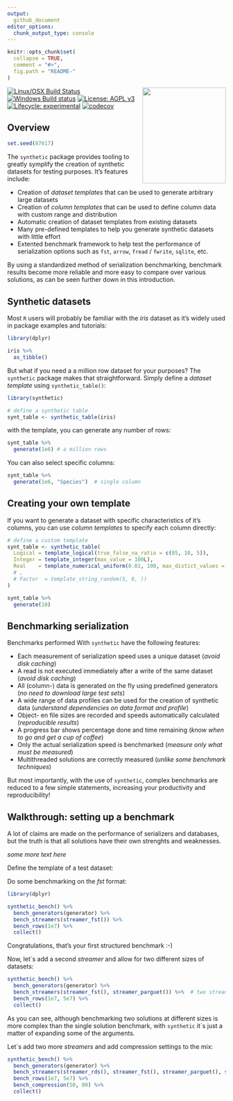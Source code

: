```yaml
---
output:
  github_document
editor_options: 
  chunk_output_type: console
---
```


<!-- README.md is generated from README.Rmd. Please edit that file -->

```r
knitr::opts_chunk$set(
  collapse = TRUE,
  comment = "#>",
  fig.path = "README-"
)
```

<img src="synthetic.png" align="right" height="221" width="192" />

[![Linux/OSX Build Status](https://travis-ci.org/fstpackage/synthetic.svg?branch=develop)](https://travis-ci.org/fstpackage/synthetic)
[![Windows Build status](https://ci.appveyor.com/api/projects/status/o983hmredcg3ww91/branch/develop?svg=true)](https://ci.appveyor.com/project/fstpackage/synthetic/branch/develop)
[![License: AGPL v3](https://img.shields.io/badge/License-AGPL%20v3-blue.svg)](https://www.gnu.org/licenses/agpl-3.0)
[![Lifecycle: experimental](https://img.shields.io/badge/lifecycle-experimental-blue.svg)](https://www.tidyverse.org/lifecycle/#experimental)
[![codecov](https://codecov.io/gh/fstpackage/synthetic/branch/develop/graph/badge.svg)](https://codecov.io/gh/fstpackage/synthetic)

## Overview

```r
set.seed(87617)
```

The `synthetic` package provides tooling to greatly symplify the creation of synthetic datasets for testing purposes. It's features include:

* Creation of _dataset templates_ that can be used to generate arbitrary large datasets
* Creation of _column templates_ that can be used to define column data with custom range and distribution
* Automatic creation of dataset templates from existing datasets
* Many pre-defined templates to help you generate synthetic datasets with little effort
* Extented benchmark framework to help test the performance of serialization options such as `fst`, `arrow`, `fread` / `fwrite`, `sqlite`, etc.

By using a standardized method of serialization benchmarking, benchmark results become more reliable and more easy to compare over various solutions, as can be seen further down in this introduction.

## Synthetic datasets

Most `R` users will probably be familiar with the _iris_ dataset as it's widely used in package examples and tutorials:

```r
library(dplyr)

iris %>%
  as_tibble()
```

But what if you need a a million row dataset for your purposes? The `synthetic` package makes that straightforward. Simply define a _dataset template_ using `synthetic_table()`:

```r
library(synthetic)

# define a synthetic table
synt_table <- synthetic_table(iris)
```

with the template, you can generate any number of rows:

```r
synt_table %>%
  generate(1e6) # a million rows
```

You can also select specific columns:

```r
synt_table %>%
  generate(1e6, "Species")  # single column
```

## Creating your own template

If you want to generate a dataset with specific characteristics of it's columns, you can use _column templates_ to specify each column directly:

```r
# define a custom template
synt_table <- synthetic_table(
  Logical = template_logical(true_false_na_ratio = c(85, 10, 5)),
  Integer = template_integer(max_value = 100L),
  Real    = template_numerical_uniform(0.01, 100, max_distict_values = 20)
  # ,
  # Factor  = template_string_random(5, 8, ))
)

synt_table %>%
  generate(10)
```


## Benchmarking serialization

Benchmarks performed With `synthetic` have the following features:

* Each measurement of serialization speed uses a unique dataset (_avoid disk caching_)
* A read is not executed immediately after a write of the same dataset  (_avoid disk caching_)
* All (column-) data is generated on the fly using predefined generators (_no need to download large test sets_)
* A wide range of data profiles can be used for the creation of synthetic data (_understand dependencies on data format and profile_)
* Object- en file sizes are recorded and speeds automatically calculated (_reproducible results_)
* A progress bar shows percentage done and time remaining (_know when to go and get a cup of coffee_)
* Only the actual serialization speed is benchmarked (_measure only what must be measured_)
* Multithreaded solutions are correctly measured (_unlike some benchmark techniques_)

But most importantly, with the use of `synthetic`, complex benchmarks are reduced to a few simple statements, increasing your productivity and reproducibility!


## Walkthrough: setting up a benchmark

A lot of claims are made on the performance of serializers and databases, but the truth is that all solutions have their own strenghts and weaknesses.

_some more text here_

Define the template of a test dataset:


Do some benchmarking on the _fst_ format:

```r
library(dplyr)

synthetic_bench() %>%
  bench_generators(generator) %>%
  bench_streamers(streamer_fst()) %>%
  bench_rows(1e7) %>%
  collect()
```

Congratulations, that's your first structured benchmark :-)

Now, let´s add a second _streamer_ and allow for two different sizes of datasets:

```r
synthetic_bench() %>%
  bench_generators(generator) %>%
  bench_streamers(streamer_fst(), streamer_parguet()) %>%  # two streamers
  bench_rows(1e7, 5e7) %>%
  collect()
```

As you can see, although benchmarking two solutions at different sizes is more complex than the single solution benchmark, with `synthetic` it´s just a matter of expanding some of the arguments.

Let´s add two more _streamers_ and add compression settings to the mix:

```r
synthetic_bench() %>%
  bench_generators(generator) %>%
  bench_streamers(streamer_rds(), streamer_fst(), streamer_parguet(), streamer_feather()) %>%
  bench_rows(1e7, 5e7) %>%
  bench_compression(50, 80) %>%
  collect()
```
